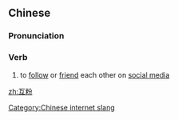 ==Chinese==
{{zh-forms|2=short for {{zh-l|*粉絲}}}}

===Pronunciation===
{{zh-pron
|m=hùfěn
|c=wu6 fan2
|cat=v
}}

===Verb===
{{zh-verb}}

# {{lb|zh|neologism}} to [[follow]] or [[friend]] each other on [[social media]]

[[Category:Chinese internet slang]]

[[zh:互粉]]